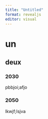 ```yaml
---
title: "Untitled"
format: revealjs
editor: visual
---
```



# un

## deux

::: panel-tabset

### 2030 {.tabset}

pbbjoi;afjo

### 2050 {.tabset}

lkwjf;lsjva

:::

